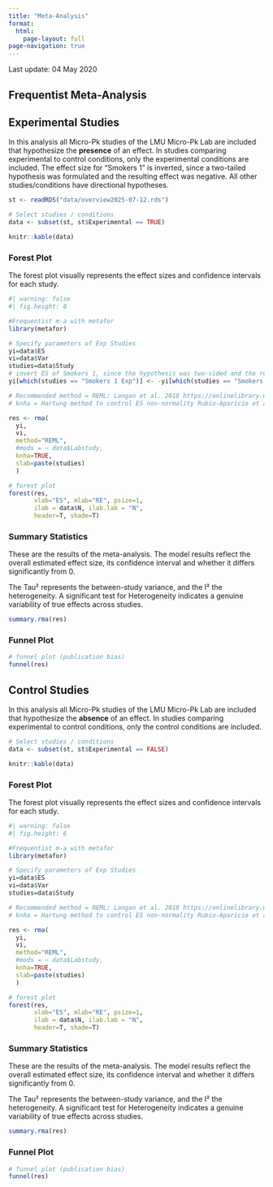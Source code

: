 ```yaml
---
title: "Meta-Analysis"
format: 
  html:
    page-layout: full
page-navigation: true
---
```


Last update: 04 May 2020

## Frequentist Meta-Analysis

::: panel-tabset
## Experimental Studies

In this analysis all Micro-Pk studies of the LMU Micro-Pk Lab are included that hypothesize the **presence** of an effect. In studies comparing experimental to control conditions, only the experimental conditions are included. The effect size for "Smokers 1" is inverted, since a two-tailed hypothesis was formulated and the resulting effect was negative. All other studies/conditions have directional hypotheses.

```r
st <- readRDS("data/overview2025-07-12.rds")

# Select studies / conditions
data <- subset(st, st$Experimental == TRUE)

knitr::kable(data)
```

### Forest Plot

The forest plot visually represents the effect sizes and confidence intervals for each study.

```r
#| warning: false
#| fig.height: 8

#Frequentist m-a with metafor 
library(metafor)

# Specify parameters of Exp Studies
yi=data$ES
vi=data$Var
studies=data$Study
# invert ES of Smokers 1, since the hypothesis was two-sided and the results showed a negative effect (smokers are avoiding smoking-related images)
yi[which(studies == "Smokers 1 Exp")] <- -yi[which(studies == "Smokers 1 Exp")]

# Recommended method = REML: Langan et al. 2018 https://onlinelibrary.wiley.com/doi/10.1002/jrsm.1316
# knha = Hartung method to control ES non-normality Rubio-Aparicio et al. 2018

res <- rma(
  yi,
  vi, 
  method="REML",
  #mods = ~ data$Labstudy,
  knha=TRUE,
  slab=paste(studies)
  )

# forest plot
forest(res, 
       xlab="ES", mlab="RE", psize=1,
       ilab = data$N, ilab.lab = "N",
       header=T, shade=T)

```

### Summary Statistics

These are the results of the meta-analysis. The model results reflect the overall estimated effect size, its confidence interval and whether it differs significantly from 0.

The Tau² represents the between-study variance, and the I² the heterogeneity. A significant test for Heterogeneity indicates a genuine variability of true effects across studies.

```r
summary.rma(res)
```

### Funnel Plot

```r
# funnel plot (publication bias)
funnel(res)
```

## Control Studies

In this analysis all Micro-Pk studies of the LMU Micro-Pk Lab are included that hypothesize the **absence** of an effect. In studies comparing experimental to control conditions, only the control conditions are included.

```r
# Select studies / conditions
data <- subset(st, st$Experimental == FALSE)

knitr::kable(data)
```

### Forest Plot

The forest plot visually represents the effect sizes and confidence intervals for each study.

```r
#| warning: false
#| fig.height: 6

#Frequentist m-a with metafor 
library(metafor)

# Specify parameters of Exp Studies
yi=data$ES
vi=data$Var
studies=data$Study

# Recommended method = REML: Langan et al. 2018 https://onlinelibrary.wiley.com/doi/10.1002/jrsm.1316
# knha = Hartung method to control ES non-normality Rubio-Aparicio et al. 2018

res <- rma(
  yi,
  vi, 
  method="REML",
  #mods = ~ data$Labstudy,
  knha=TRUE,
  slab=paste(studies)
  )

# forest plot
forest(res, 
       xlab="ES", mlab="RE", psize=1,
       ilab = data$N, ilab.lab = "N",
       header=T, shade=T)

```

### Summary Statistics

These are the results of the meta-analysis. The model results reflect the overall estimated effect size, its confidence interval and whether it differs significantly from 0.

The Tau² represents the between-study variance, and the I² the heterogeneity. A significant test for Heterogeneity indicates a genuine variability of true effects across studies.

```r
summary.rma(res)
```

### Funnel Plot

```r
# funnel plot (publication bias)
funnel(res)
```
:::
